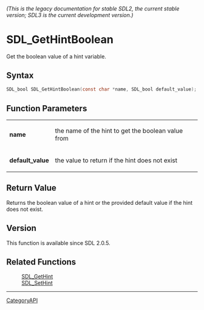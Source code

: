 ====== (This is the legacy documentation for stable SDL2, the current stable version; SDL3 is the current development version.) ======
= SDL_GetHintBoolean =

Get the boolean value of a hint variable.

== Syntax ==

<syntaxhighlight lang='c'>
SDL_bool SDL_GetHintBoolean(const char *name, SDL_bool default_value);
</syntaxhighlight>

== Function Parameters ==

{|
|'''name'''
|the name of the hint to get the boolean value from
|-
|'''default_value'''
|the value to return if the hint does not exist
|}

== Return Value ==

Returns the boolean value of a hint or the provided default value if the
hint does not exist.

== Version ==

This function is available since SDL 2.0.5.

== Related Functions ==

:[[SDL_GetHint]]
:[[SDL_SetHint]]

----
[[CategoryAPI]]


